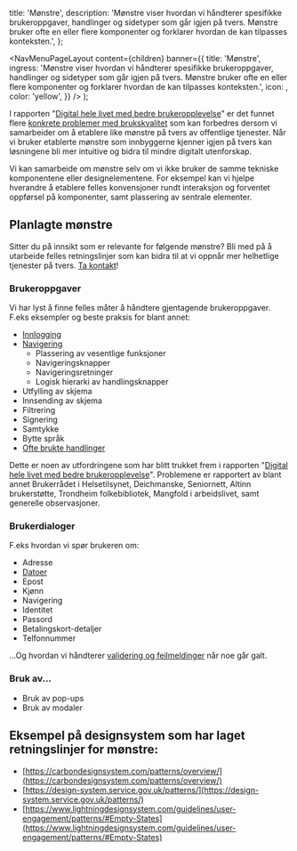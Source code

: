

  title: 'Mønstre',
  description:
    'Mønstre viser hvordan vi håndterer spesifikke brukeroppgaver, handlinger og sidetyper som går igjen på tvers. Mønstre bruker ofte en eller flere komponenter og forklarer hvordan de kan tilpasses konteksten.',
};

  <NavMenuPageLayout
    content={children}
    banner={{
      title: 'Mønstre',
      ingress:
        'Mønstre viser hvordan vi håndterer spesifikke brukeroppgaver, handlinger og sidetyper som går igjen på tvers. Mønstre bruker ofte en eller flere komponenter og forklarer hvordan de kan tilpasses konteksten.',
      icon: <LayersIcon fontSize={34} />,
      color: 'yellow',
    }}
  />
);

I rapporten "[Digital hele livet med bedre brukeropplevelse](https://www.digdir.no/sammenhengende-tjenester/digital-hele-livet-med-bedre-brukeropplevelse/4405)" er det funnet flere [konkrete problemer med brukskvalitet](https://github.com/digdir/innsiktsbibliotek/issues/3) som kan forbedres dersom vi samarbeider om å etablere like mønstre på tvers av offentlige tjenester. Når vi bruker etablerte mønstre som innbyggerne kjenner igjen på tvers kan løsningene bli mer intuitive og bidra til mindre digitalt utenforskap.

Vi kan samarbeide om mønstre selv om vi ikke bruker de samme tekniske komponentene eller designelementene. For eksempel kan vi hjelpe hverandre å etablere felles konvensjoner rundt interaksjon og forventet oppførsel på komponenter, samt plassering av sentrale elementer.

## Planlagte mønstre

Sitter du på innsikt som er relevante for følgende mønstre? Bli med på å utarbeide felles retningslinjer som kan bidra til at vi oppnår mer helhetlige tjenester på tvers. [Ta kontakt](mailto:designsystem@digdir.no)!

### Brukeroppgaver

Vi har lyst å finne felles måter å håndtere gjentagende brukeroppgaver. F.eks eksempler og beste praksis for blant annet:

- [Innlogging](/monstre/innlogging)
- [Navigering](/monstre/navigering)
  - Plassering av vesentlige funksjoner
  - Navigeringsknapper
  - Navigeringsretninger
  - Logisk hierarki av handlingsknapper
- Utfylling av skjema
- Innsending av skjema
- Filtrering
- Signering
- Samtykke
- Bytte språk
- [Ofte brukte handlinger](/monstre/handlinger)

Dette er noen av utfordringene som har blitt trukket frem i rapporten "[Digital hele livet med bedre brukeropplevelse](https://www.digdir.no/sammenhengende-tjenester/digital-hele-livet-med-bedre-brukeropplevelse/4405)". Problemene er rapportert av blant annet Brukerrådet i Helsetilsynet, Deichmanske, Seniornett, Altinn brukerstøtte, Trondheim folkebibliotek, Mangfold i arbeidslivet, samt generelle observasjoner.

### Brukerdialoger

F.eks hvordan vi spør brukeren om:

- Adresse
- [Datoer](/monstre/dato)
- Epost
- Kjønn
- Navigering
- Identitet
- Passord
- Betalingskort-detaljer
- Telfonnummer

...Og hvordan vi håndterer [validering og feilmeldinger](/monstre/feilmeldinger) når noe går galt.

### Bruk av...

- Bruk av pop-ups
- Bruk av modaler

## Eksempel på designsystem som har laget retningslinjer for mønstre:

- [https://carbondesignsystem.com/patterns/overview/](https://carbondesignsystem.com/patterns/overview/)
- [https://design-system.service.gov.uk/patterns/](https://design-system.service.gov.uk/patterns/)
- [https://www.lightningdesignsystem.com/guidelines/user-engagement/patterns/#Empty-States](https://www.lightningdesignsystem.com/guidelines/user-engagement/patterns/#Empty-States)

<style>
  {`
    body {
      background-color: var(--ds-color-neutral-background-subtle);
    }
  `}
</style>
